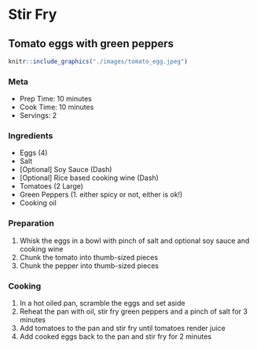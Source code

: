 # Stir Fry {#StirFry}

## Tomato eggs with green peppers
```r
knitr::include_graphics("./images/tomato_egg.jpeg")
```

### Meta
* Prep Time: 10 minutes
* Cook Time: 10 minutes
* Servings: 2

### Ingredients
* Eggs (4)
* Salt
* [Optional] Soy Sauce (Dash)
* [Optional] Rice based cooking wine (Dash)
* Tomatoes (2 Large)
* Green Peppers (1. either spicy or not, either is ok!)
* Cooking oil

### Preparation
1. Whisk the eggs in a bowl with pinch of salt and optional soy sauce and cooking wine
2. Chunk the tomato into thumb-sized pieces
3. Chunk the pepper into thumb-sized pieces

### Cooking
1. In a hot oiled pan, scramble the eggs and set aside
2. Reheat the pan with oil, stir fry green peppers and a pinch of salt for 3 minutes
3. Add tomatoes to the pan and stir fry until tomatoes render juice
4. Add cooked eggs back to the pan and stir fry for 2 minutes





